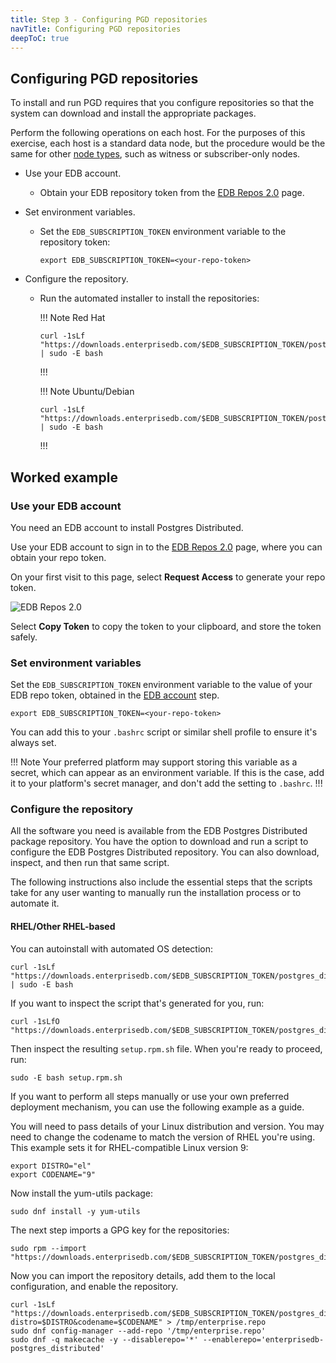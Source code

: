 ```yaml
---
title: Step 3 - Configuring PGD repositories
navTitle: Configuring PGD repositories
deepToC: true
---
```


## Configuring PGD repositories

To install and run PGD requires that you configure repositories so that the system can download and install the appropriate packages.

Perform the following operations on each host. For the purposes of this exercise, each host is a standard data node, but the procedure would be the same for other [node types](../../../node_management/node_types), such as witness or subscriber-only nodes.

* Use your EDB account.
  * Obtain your EDB repository token from the [EDB Repos 2.0](https://www.enterprisedb.com/repos-downloads) page.

* Set environment variables. 
  * Set the `EDB_SUBSCRIPTION_TOKEN` environment variable to the repository token:

    ```
    export EDB_SUBSCRIPTION_TOKEN=<your-repo-token>
    ```

* Configure the repository.
  * Run the automated installer to install the repositories:

    !!! Note Red Hat
    ```
    curl -1sLf "https://downloads.enterprisedb.com/$EDB_SUBSCRIPTION_TOKEN/postgres_distributed/setup.rpm.sh" | sudo -E bash
    ```
    !!!

    !!! Note Ubuntu/Debian
    ```
    curl -1sLf "https://downloads.enterprisedb.com/$EDB_SUBSCRIPTION_TOKEN/postgres_distributed/setup.deb.sh" | sudo -E bash
    ```
    !!!

## Worked example

### Use your EDB account

You need an EDB account to install Postgres Distributed. 

Use your EDB account to sign in to the [EDB Repos 2.0](https://www.enterprisedb.com/repos-downloads) page, where you can obtain your repo token. 

On your first visit to this page, select **Request Access** to generate your repo token. 

![EDB Repos 2.0](images/edbrepos2.0.png)

Select **Copy Token** to copy the token to your clipboard, and store the token safely. 


### Set environment variables

Set the `EDB_SUBSCRIPTION_TOKEN` environment variable to the value of your EDB repo token, obtained in the [EDB account](#use-your-edb-account) step.

```
export EDB_SUBSCRIPTION_TOKEN=<your-repo-token>
```

You can add this to your `.bashrc` script or similar shell profile to ensure it's always set. 

!!! Note 
Your preferred platform may support storing this variable as a secret, which can appear as an environment variable. If this is the case, add it to your platform's secret manager, and don't add the setting to `.bashrc`. 
!!!

### Configure the repository

All the software you need is available from the EDB Postgres Distributed package repository.
You have the option to download and run a script to configure the EDB Postgres Distributed repository. 
You can also download, inspect, and then run that same script.

The following instructions also include the essential steps that the scripts take for any user wanting to manually run the installation process or to automate it.

#### RHEL/Other RHEL-based

You can autoinstall with automated OS detection:

```
curl -1sLf "https://downloads.enterprisedb.com/$EDB_SUBSCRIPTION_TOKEN/postgres_distributed/setup.rpm.sh" | sudo -E bash
```

If you want to inspect the script that's generated for you, run:

```
curl -1sLfO "https://downloads.enterprisedb.com/$EDB_SUBSCRIPTION_TOKEN/postgres_distributed/setup.rpm.sh"
```

Then inspect the resulting `setup.rpm.sh` file. When you're ready to proceed, run:

```
sudo -E bash setup.rpm.sh
```

If you want to perform all steps manually or use your own preferred deployment mechanism, you can use the following example as a guide.

You will need to pass details of your Linux distribution and version. You may need to change the codename to match the version of RHEL you're using. This example sets it for RHEL-compatible Linux version 9:

```
export DISTRO="el"
export CODENAME="9"
```

Now install the yum-utils package:

```
sudo dnf install -y yum-utils 
```

The next step imports a GPG key for the repositories:

```
sudo rpm --import "https://downloads.enterprisedb.com/$EDB_SUBSCRIPTION_TOKEN/postgres_distributed/gpg.B09F406230DA0084.key"
```

Now you can import the repository details, add them to the local configuration, and enable the repository.

```
curl -1sLf "https://downloads.enterprisedb.com/$EDB_SUBSCRIPTION_TOKEN/postgres_distributed/config.rpm.txt?distro=$DISTRO&codename=$CODENAME" > /tmp/enterprise.repo
sudo dnf config-manager --add-repo '/tmp/enterprise.repo'
sudo dnf -q makecache -y --disablerepo='*' --enablerepo='enterprisedb-postgres_distributed'
```


<!---

#### Ubuntu/Debian

You can autoinstall with automated OS detection

```
curl -1sLf "https://downloads.enterprisedb.com/$EDB_SUBSCRIPTION_TOKEN/postgres_distributed/setup.deb.sh" | sudo -E bash
```

If you wish to inspect the script that is generated for you:

```
curl -1sLf "https://downloads.enterprisedb.com/$EDB_SUBSCRIPTION_TOKEN/postgres_distributed/setup.deb.sh" 
# Inspect setup.deb.sh
sudo -E bash setup.deb.sh
```

or if you wish to run all steps manually, the following approach takes on many situations.
Set the DISTRO environment variable to "ubuntu" or "debian" and the CODENAME environment variable to "jammy" or "focal" (for Ubuntu) or "11"/"12" (for Debian)

```
export DISTRO="ubuntu"
export CODENAME="jammy"
sudo apt-get install -y debian-keyring debian-archive-keyring apt-transport-https 
keyring_location=/usr/share/keyrings/enterprisedb-postgres_distributed-archive-keyring.gpg
curl -1sLf "https://downloads.enterprisedb.com/$EDB_SUBSCRIPTION_TOKEN/postgres_distributed/gpg.B09F406230DA0084.key" |  gpg --dearmor | sudo tee ${keyring_location} >/dev/null
curl -1sLf "https://downloads.enterprisedb.com/$EDB_SUBSCRIPTION_TOKEN/postgres_distributed/config.deb.txt?distro=$DISTRO&codename=$CODENAME" | sudo tee /etc/apt/sources.list.d/enterprisedb-postgres_distributed.list >/dev/null
sudo apt-get update
```

--->
